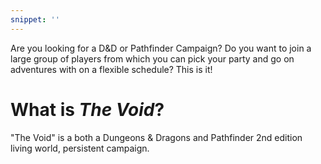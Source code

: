 ```yaml
---
snippet: ''
---
```


Are you looking for a D\&D or Pathfinder Campaign? Do you want to join a large group of players from which you can pick your party and go on adventures with on a flexible schedule? This is it!

# What is *The Void*?

"The Void" is a both a Dungeons & Dragons and Pathfinder 2nd edition living world, persistent campaign.
